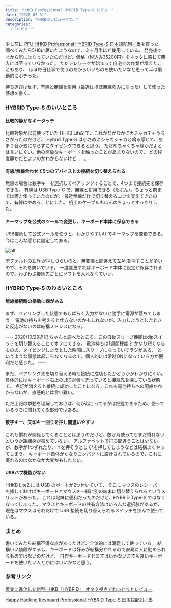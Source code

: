 ```yaml
---
title: "HHKB Professional HYBRID Type-S レビュー"
date: "2020-07-31"
description: "HHKBのレビューです。"
categories:
  - "レビュー"
---
```


少し前に [PFU HHKB Professional HYBRID Type-S 日本語配列／墨](https://www.pfu.fujitsu.com/direct/hhkb/detail_pd-kb820bs.html)を買った。
調べてみたら5/16に届いたようなので、２ヶ月半ほど使用している。
発売後すぐから気にはなっていたのだけど、価格（税込み35200円）をネックに感じて購入には至っていなかった。
ただテレワークが始まって自宅での作業が増えたこともあり、
ほぼ毎日仕事で使うのだからいいものを使いたいなと思って半ば衝動的にポチった。

持ち運びはせず、有線と無線を併用（最近はほぼ無線のみになった）して使った感想を書く。

### HYBRID Type-S のいいところ

#### 比較的静かなキータッチ

比較対象が以前使っていた HHKB Lite2 で、これがなかなかにカチャカチャうるさかったのだけど、
Hybrid Type-S は小さめにシャカシャカと鳴る感じで、あまり音が気にならずにタイピングできると思う。
ただめちゃくちゃ静かだよとは言いにくい。他の高級なキーボードを触ったことがあまりないので、
どの程度静かだとよいのかわからないけど……。

#### 有線/無線合わせて5つのデバイスとの接続を切り替えられる

無線の場合は数字キーを選択してペアリングすることで、4つまで接続先を保存できる。
有線は USB Type-C で、無線と併用できる（たぶん）。ちょっと前までは両方使っていたのだが、
最近無線だけで切り替えるコツを覚えてきたので、有線はやめることにした。
机上のケーブルもほんのちょっとすっきりした。

#### キーマップを公式のツールで変更し、キーボード本体に保存できる

USB接続して公式ツールを使うと、わかりやすいUIでキーマップを変更できる。今はこんな感じに設定してある。

<img src="/static/images/コメント-2020-08-01-063531.webp" alt="alt" />

デフォルトの左Fnが押しづらいのと、無変換と間違えて左Altを押すことが多いので、それを防いでいる。
一度変更すればキーボード本体に設定が保存されるので、わざわざ接続先ごとにソフトを入れなくていい。

### HYBRID Type-S のわるいところ

#### 無線接続時の挙動に癖がある

まず、ペアリングした状態でもしばらく入力がないと勝手に電源が落ちてしまう。
電池の持ちを考えると仕方ないのかもしれないが、入力しようとしたときに反応がないのは結構ストレスになる。

\----
2020/10/29追記
ちゃんと調べたところ、この自動スリープ機能はdipスイッチを切り替えることでオフにできる。
電池持ちは1週間程度？ かなり短くなるものの、タイピングしようとした瞬間にスリープになっていてラグがある、
というような事態は起こらなくなるので、個人的には常時ONになっている方が便利だと感じた。
\----

また、ペアリング先を切り替える時も接続に成功したかどうかがわかりにくい。
具体的にはキーボード右上のLEDが青く光っていると接続先を探している状態で、
点灯が消えると接続に成功したことになる。これも電池持ちへの配慮かわからないが、直感的とは言い難い。

ただ上記の挙動を理解しておけば、何が起こってるかは把握できるため、使っているうちに慣れてくる部分ではある。

#### 数字キー、矢印キー回りを押し間違いやすい

これも慣れが関係してくることとは思うのだけど、数か月使ってもまだ慣れないというか距離感が掴めていない。
アルファベットで打ち間違うことは少ないが、数字が1つずれたり、
↑を押そうとして\\を押してしまうなどは結構よくやってしまう。
キーボード自体がかなりコンパクトに設計されているので、これに慣れるのはなかなか大変かもしれない。

#### USBハブ機能がない

HHKB Lite2 には USB のポートが2つ付いていて、
そこにマウスのレシーバーを挿しておけばキーボードとマウスを一緒に別の端末に切り替えられるというメリットがあった。
これは地味に便利だったのだけど、HYBRID Type-S ではなくなってしまった。
マウスとキーボードの共有方法はいろんな選択肢があるが、
現在はマウスはそれだけで USB 接続を切り替えられるスイッチを挟んで使っている。

### まとめ

書いてみたら結構不満な点があったけど、全体的には満足して使っている。
結構いい値段がするし、キーボードは好みが結構分かれるので安易に人に勧められるものではないのだけど、
自作キーボードとまではいかないまでも良いキーボードを使いたい人とかにはいいかなと思う。

### 参考リンク

[着実に進化した新型HHKB「HYBRID」　オタク視点でねっとりとレビュー](https://www.itmedia.co.jp/news/articles/2002/14/news037.html)

[Happy Hacking Keyboard Professional HYBRID Type-S 日本語配列／墨](https://www.pfu.fujitsu.com/direct/hhkb/detail_pd-kb820bs.html)
